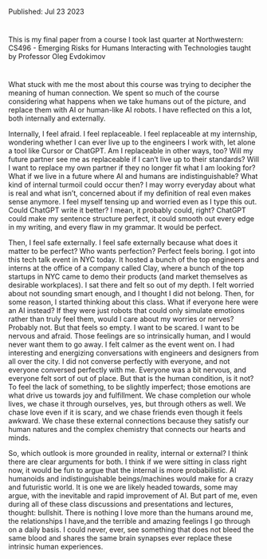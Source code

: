 <p className="text-sm text-zinc-500 dark:text-zinc-400">Published: Jul 23 2023</p>
<Cover
  src="https://literative.com/wp-content/uploads/Issac-Asimov.png"
  alt="Isaac Asimov illustration - sourced from literative.com"
  caption="isaac asimov"
/>

#

This is my final paper from a course I took last quarter at Northwestern: CS496 - Emerging Risks for Humans Interacting with
Technologies taught by Professor Oleg Evdokimov

#

What stuck with me the most about this course was trying to decipher the meaning of human connection. We spent so much of the course considering what happens when we take humans out of the picture, and replace them with AI or human-like AI robots. I have reflected on this a lot, both internally and externally. 

 

Internally, I feel afraid. I feel replaceable. I feel replaceable at my internship, wondering whether I can ever live up to the engineers I work with, let alone a tool like Cursor or ChatGPT. Am I replaceable in other ways, too? Will my future partner see me as replaceable if I can’t live up to their standards? Will I want to replace my own partner if they no longer fit what I am looking for? What if we live in a future where AI and humans are indistinguishable? What kind of internal turmoil could occur then? I may worry everyday about what is real and what isn’t, concerned about if my definition of real even makes sense anymore. I feel myself tensing up and worried even as I type this out. Could ChatGPT write it better? I mean, it probably could, right? ChatGPT could make my sentence structure perfect, it could smooth out every edge in my writing, and every flaw in my grammar. It would be perfect.

 

Then, I feel safe externally. I feel safe externally because what does it matter to be perfect? Who wants perfection? Perfect feels boring. I got into this tech talk event in NYC today. It hosted a bunch of the top engineers and interns at the office of a company called Clay, where a bunch of the top startups in NYC came to demo their products (and market themselves as desirable workplaces). I sat there and felt so out of my depth. I felt worried about not sounding smart enough, and I thought I did not belong. Then, for some reason, I started thinking about this class. What if everyone here were an AI instead? If they were just robots that could only simulate emotions rather than truly feel them, would I care about my worries or nerves? Probably not. But that feels so empty. I want to be scared. I want to be nervous and afraid. Those feelings are so intrinsically human, and I would never want them to go away. I felt calmer as the event went on. I had interesting and energizing conversations with engineers and designers from all over the city. I did not converse perfectly with everyone, and not everyone conversed perfectly with me. Everyone was a bit nervous, and everyone felt sort of out of place. But that is the human condition, is it not? To feel the lack of something, to be slightly imperfect; those emotions are what drive us towards joy and fulfillment. We chase completion our whole lives, we chase it through ourselves, yes, but through others as well. We chase love even if it is scary, and we chase friends even though it feels awkward. We chase these external connections because they satisfy our human natures and the complex chemistry that connects our hearts and minds. 

 

So, which outlook is more grounded in reality, internal or external? I think there are clear arguments for both. I think if we were sitting in class right now, it would be fun to argue that the internal is more probabilistic. AI humanoids and indistinguishable beings/machines would make for a crazy and futuristic world. It is one we are likely headed towards, some may argue, with the inevitable and rapid improvement of AI. But part of me, even during all of these class discussions and presentations and lectures, thought: bullshit. There is nothing I love more than the humans around me, the relationships I have,and the terrible and amazing feelings I go through on a daily basis. I could never, ever, see something that does not bleed the same blood and shares the same brain synapses ever replace these intrinsic human experiences.